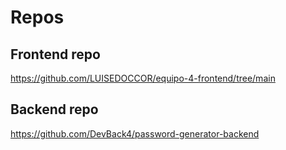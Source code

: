 # Repos


## Frontend repo 

https://github.com/LUISEDOCCOR/equipo-4-frontend/tree/main


## Backend repo 

https://github.com/DevBack4/password-generator-backend